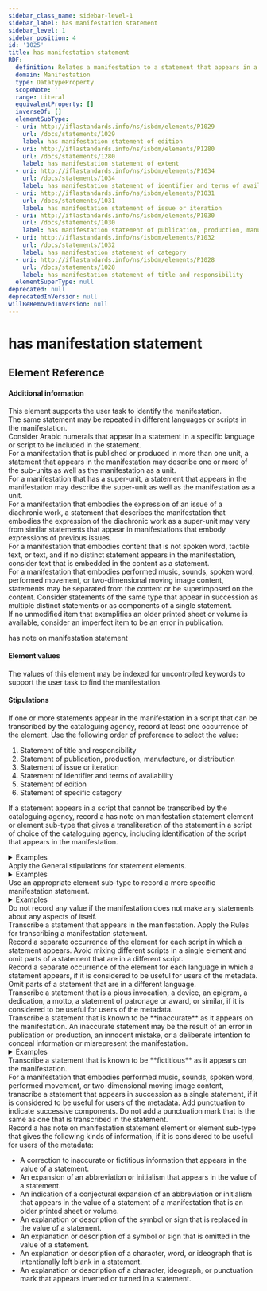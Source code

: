 ```yaml
---
sidebar_class_name: sidebar-level-1
sidebar_label: has manifestation statement
sidebar_level: 1
sidebar_position: 4
id: '1025'
title: has manifestation statement
RDF:
  definition: Relates a manifestation to a statement that appears in a manifestation to represent aspects of itself.
  domain: Manifestation
  type: DatatypeProperty
  scopeNote: ''
  range: Literal
  equivalentProperty: []
  inverseOf: []
  elementSubType:
  - uri: http://iflastandards.info/ns/isbdm/elements/P1029
    url: /docs/statements/1029
    label: has manifestation statement of edition
  - uri: http://iflastandards.info/ns/isbdm/elements/P1280
    url: /docs/statements/1280
    label: has manifestation statement of extent
  - uri: http://iflastandards.info/ns/isbdm/elements/P1034
    url: /docs/statements/1034
    label: has manifestation statement of identifier and terms of availability
  - uri: http://iflastandards.info/ns/isbdm/elements/P1031
    url: /docs/statements/1031
    label: has manifestation statement of issue or iteration
  - uri: http://iflastandards.info/ns/isbdm/elements/P1030
    url: /docs/statements/1030
    label: has manifestation statement of publication, production, manufacture, or distribution
  - uri: http://iflastandards.info/ns/isbdm/elements/P1032
    url: /docs/statements/1032
    label: has manifestation statement of category
  - uri: http://iflastandards.info/ns/isbdm/elements/P1028
    url: /docs/statements/1028
    label: has manifestation statement of title and responsibility
  elementSuperType: null
deprecated: null
deprecatedInVersion: null
willBeRemovedInVersion: null
---
```

# has manifestation statement

## Element Reference
<ElementReference frontMatter={frontMatter} />

#### Additional information

<div className="guid">
This element supports the user task to identify the manifestation.
</div>

<div className="guid">
The same statement may be repeated in different languages or scripts in the manifestation.
</div>

<div className="guid">
Consider Arabic numerals that appear in a statement in a specific language or script to be included in the statement.
</div>

<div className="guid">
For a manifestation that is published or produced in more than one unit, a statement that appears in the manifestation may describe one or more of the sub-units as well as the manifestation as a unit.
</div>

<div className="guid">
For a manifestation that has a super-unit, a statement that appears in the manifestation may describe the super-unit as well as the manifestation as a unit.
</div>

<div className="guid">
For a manifestation that embodies the expression of an issue of a diachronic work, a statement that describes the manifestation that embodies the expression of the diachronic work as a super-unit may vary from similar statements that appear in manifestations that embody expressions of previous issues.
</div>

<div className="guid">
For a manifestation that embodies content that is not spoken word, tactile text, or text, and if no distinct statement appears in the manifestation, consider text that is embedded in the content as a statement.
</div>

<div className="guid">
For a manifestation that embodies performed music, sounds, spoken word, performed movement, or two-dimensional moving image content, statements may be separated from the content or be superimposed on the content. Consider statements of the same type that appear in succession as multiple distinct statements or as components of a single statement.
</div>

<div className="guid">
If no unmodified item that exemplifies an older printed sheet or volume is available, consider an imperfect item to be an error in publication.
</div>

<SeeAlso><InLink href="/docs/notes/1200">has note on manifestation statement</InLink></SeeAlso>

#### Element values

<div className="guid">
The values of this element may be indexed for uncontrolled keywords to support the user task to find the manifestation.
</div>

#### Stipulations

<div className="stip">
  <Mandatory />
  
  If one or more statements appear in the manifestation in a script that can be transcribed by the cataloguing agency, record at least one occurrence of the element. Use the following order of preference to select the value:
  
  1. Statement of title and responsibility
  2. Statement of publication, production, manufacture, or distribution
  3. Statement of issue or iteration
  4. Statement of identifier and terms of availability
  5. Statement of edition
  6. Statement of specific category
  
  If a statement appears in a script that cannot be transcribed by the cataloguing agency, record a <InLink href="/docs/notes/1200">has note on manifestation statement</InLink> element or element sub-type that gives a transliteration of the statement in a script of choice of the cataloguing agency, including identification of the script that appears in the manifestation.
  
  <details>
  <summary>Examples</summary>
  
  | Property | Value |
  |:---------|:------|
  | has note on manifestation statement of title and responsibility | "Transliteracija s kurzivne glagoljice na prednjem omotu: Mrtvi pisani unutra, Žman." |
  
  *[Full example: <InLink href="/docs/fullex/fx037">Mrtvi pisani unutra, Žman (1607-1612; Radinić, Pavao, 1549-1611; svezak)</InLink>. The value includes a transliteration from a script that cannot be transcribed by the cataloguing agency.]*
  </details>
</div>

<div className="stip">
  Apply the <InLink href="/docs/statements/general">General stipulations for statement elements</InLink>.
  
  <details>
  <summary>Examples</summary>
  
  | Property | Value |
  |:---------|:------|
  | has manifestation statement | "This catalogue is published in conjunction with the exhibition Matisse – Bonnard. “Long Live Painting!”, Städel Museum, Frankfurt am Main, 13 September 2017 – 14 January 2018" |
  
  *[Full example: <InLink href="/docs/fullex/fx065">Matisse Bonnard (2017; Städel Museum; volume)</InLink>.]*
  <hr />
  
  <div> <div class="row px-2"> <div class="col-6 xampleLabel">has manifestation statement</div> <div class="col-6 xampleValue">"Pete Townshend, Who I am"</div> </div> <div class="row px-2"> <div class="col editComment">[The value is a statement of title and responsibility.]</div> </div> </div> <div> <div class="row px-2"> <div class="col-6 xampleLabel">has manifestation statement</div> <div class="col-6 xampleValue">"First published by HarperCollinsPublishers 2012"</div> </div> <div class="row px-2"> <div class="col editComment">[The value is a statement of publication, production, manufacture, or distribution.]</div> </div> </div> <div> <div class="row px-2"> <div class="col-6 xampleLabel">has manifestation statement</div> <div class="col-6 xampleValue">"HarperCollinsPublishers … London"</div> </div> <div class="row px-2"> <div class="col editComment">[The value is a statement of publication, production, manufacture, or distribution.]</div> </div> </div> <div> <div class="row px-2"> <div class="col-6 xampleLabel">has manifestation statement</div> <div class="col-6 xampleValue">"HP ISBN 978-0-00-746603-0, TPB ISBN 978-0-00-746604-7, EB ISBN 978-0-00-746687-0"</div> </div> <div class="row px-2"> <div class="col editComment">[The value is a statement of identifier and terms of availability.]</div> </div> </div> <div> <div class="row px-2"> <div class="col editComment">[Full example: <a class="linkInline" href="/ISBDM/docs/fullex/fx041.html">Who I am (2012; HarperCollinsPublishers; volume; case binding)</a>.]</div> </div> </div>
  <hr />
  
  | Property | Value |
  |:---------|:------|
  | has manifestation statement | "80-рiччю Нацiональноï академiï наук Украïни та Нацiональноï бiблiотеки Украïнi iменi В.I. Веренадського присвячуэться" |
  
  *[Full example: <InLink href="/docs/fullex/fx076">Видатнi вченi Нацiональноï академiï наук Украïнi (1998; Нацiональна бiблiотека Украïнi iменi В.I. Веренадського; том)</InLink>.]*
  </details>
</div>

<div className="stip">
  Use an appropriate element sub-type to record a more specific manifestation statement.
  
  <details>
  <summary>Examples</summary>
  
  | Property | Value |
  |:---------|:------|
  | has manifestation statement of title and responsibility | "Editor, Ying Ding, Paul Groth, Founding Editor Emeritus, James Hendler" |
  
  *[Full example: <InLink href="/docs/fullex/fx069">Synthesis lectures on data, semantics, and knowledge (2021-; Morgan & Claypool Publishers; volume)</InLink>. The value is a statement of responsibility.]*
  <hr />
  
  | Property | Value |
  |:---------|:------|
  | has manifestation statement of publication, production, manufacture, or distribution | "First published in Great Britain … 2023" |
  
  *[Full example: <InLink href="/docs/fullex/fx051">In a flight of starlings (2023; Allen Lane; volume)</InLink>. The value is a statement of publication.]*
  <hr />
  
  | Property | Value |
  |:---------|:------|
  | has manifestation statement of issue or iteration | "Uniwersytet im. Adama Mickiewicza w Poznaniu, Seria Historia Sztuki, NR 27" |
  
  *[Full example: <InLink href="/docs/fullex/fx035">Pałac papieski na Watykanie od końca V do początku XVI wieku (1999; Wydawnictwo Naukowe Uniwersytetu im. Adama Mickiewicza; wolumin)</InLink>. The value is a statement of issue of a diachronic work.]*
  <hr />
  
  | Property | Value |
  |:---------|:------|
  | has manifestation statement of identifier and terms of availability | "ISBN 0 416 59680 0" |
  
  *[Full example: <InLink href="/docs/fullex/fx021">House at Pooh Corner (1986; Methuen Children’s Books; volume)</InLink>. The value is a statement of identifier.]*
  </details>
</div>

<div className="stip">
  Do not record any value if the manifestation does not make any statements about any aspects of itself.
</div>

<div className="stip">
  Transcribe a statement that appears in the manifestation. Apply the <InLink href="/docs/statements/transcription">Rules for transcribing a manifestation statement</InLink>.
</div>

<div className="stip">
  Record a separate occurrence of the element for each script in which a statement appears. Avoid mixing different scripts in a single element and omit parts of a statement that are in a different script.
</div>

<div className="stip">
  Record a separate occurrence of the element for each language in which a statement appears, if it is considered to be useful for users of the metadata. Omit parts of a statement that are in a different language.
</div>

<div className="stip">
  Transcribe a statement that is a pious invocation, a device, an epigram, a dedication, a motto, a statement of patronage or award, or similar, if it is considered to be useful for users of the metadata.
</div>

<div className="stip">
  Transcribe a statement that is known to be **inaccurate** as it appears on the manifestation. An inaccurate statement may be the result of an error in publication or production, an innocent mistake, or a deliberate intention to conceal information or misrepresent the manifestation.
  
  <details>
  <summary>Examples</summary>
  
  | Property | Value |
  |:---------|:------|
  | has manifestation statement | "Looser takes all" |
  
  *[Misprint of "Loser takes all".]*
  <hr />
  
  | Property | Value |
  |:---------|:------|
  | has manifestation statement | "Chansons créés et interprétés" |
  </details>
</div>

<div className="stip">
  Transcribe a statement that is known to be **fictitious** as it appears on the manifestation.
</div>

<div className="stip">
  For a manifestation that embodies performed music, sounds, spoken word, performed movement, or two-dimensional moving image content, transcribe a statement that appears in succession as a single statement, if it is considered to be useful for users of the metadata. Add punctuation to indicate successive components. Do not add a punctuation mark that is the same as one that is transcribed in the statement.
</div>

<div className="stip">
  Record a <InLink href="/docs/notes/1200">has note on manifestation statement</InLink> element or element sub-type that gives the following kinds of information, if it is considered to be useful for users of the metadata:
  
  - A correction to inaccurate or fictitious information that appears in the value of a statement.
  - An expansion of an abbreviation or initialism that appears in the value of a statement.
  - An indication of a conjectural expansion of an abbreviation or initialism that appears in the value of a statement of a manifestation that is an older printed sheet or volume.
  - An explanation or description of the symbol or sign that is replaced in the value of a statement.
  - An explanation or description of a symbol or sign that is omitted in the value of a statement.
  - An explanation or description of a character, word, or ideograph that is intentionally left blank in a statement.
  - An explanation or description of a character, ideograph, or punctuation mark that appears inverted or turned in a statement.
</div>
